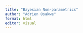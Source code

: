 ---
title: "Bayesian Non-parametrics"
author: "Adrien Osakwe"
format: html
editor: visual
---

## 
